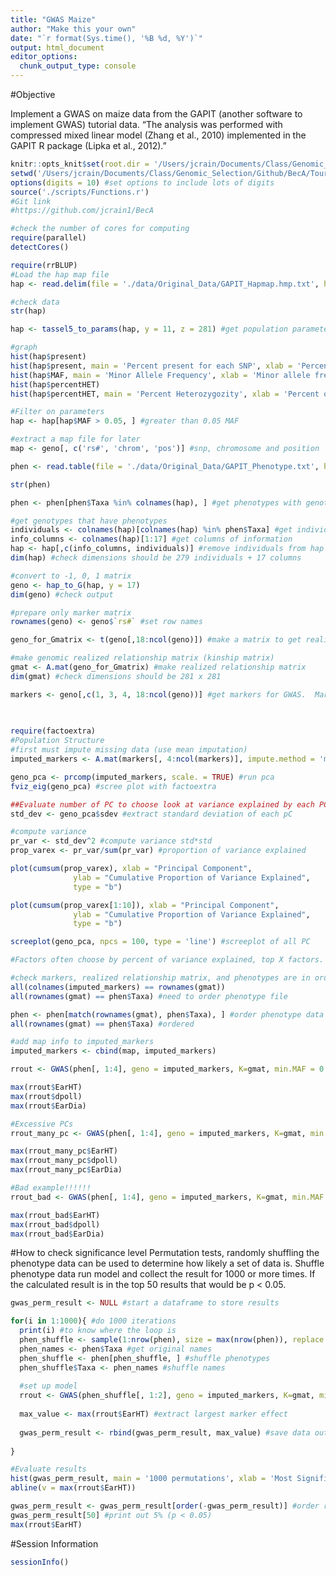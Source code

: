 ```yaml
---
title: "GWAS Maize"
author: "Make this your own"
date: "`r format(Sys.time(), '%B %d, %Y')`"
output: html_document
editor_options: 
  chunk_output_type: console
---
```

#Objective

Implement a GWAS on maize data from the GAPIT (another software to implement GWAS) tutorial data.  "The analysis was performed with compressed mixed linear model (Zhang et al., 2010) implemented in the GAPIT R package (Lipka et al., 2012)."

```r
knitr::opts_knit$set(root.dir = '/Users/jcrain/Documents/Class/Genomic_Selection/Github/BecA/Tour_GWAS/')
setwd('/Users/jcrain/Documents/Class/Genomic_Selection/Github/BecA/Tour_GWAS/')
options(digits = 10) #set options to include lots of digits
source('./scripts/Functions.r')
#Git link
#https://github.com/jcrain1/BecA

#check the number of cores for computing
require(parallel)
detectCores()
```

```r
require(rrBLUP)
#Load the hap map file
hap <- read.delim(file = './data/Original_Data/GAPIT_Hapmap.hmp.txt', header = TRUE, stringsAsFactors = FALSE, check.names = FALSE) #read the genotype file

#check data
str(hap)

hap <- tassel5_to_params(hap, y = 11, z = 281) #get population parameters

#graph
hist(hap$present)
hist(hap$present, main = 'Percent present for each SNP', xlab = 'Percent Present')
hist(hap$MAF, main = 'Minor Allele Frequency', xlab = 'Minor allele frequency', ylab = 'Number of individuals')
hist(hap$percentHET)
hist(hap$percentHET, main = 'Percent Heterozygozity', xlab = 'Percent of loci heterozygous')

#Filter on parameters
hap <- hap[hap$MAF > 0.05, ] #greater than 0.05 MAF

#extract a map file for later
map <- geno[, c('rs#', 'chrom', 'pos')] #snp, chromosome and position

```

```r
phen <- read.table(file = './data/Original_Data/GAPIT_Phenotype.txt', header = TRUE, stringsAsFactors = FALSE)

str(phen)

phen <- phen[phen$Taxa %in% colnames(hap), ] #get phenotypes with genotype

#get genotypes that have phenotypes
individuals <- colnames(hap)[colnames(hap) %in% phen$Taxa] #get individuals to select
info_columns <- colnames(hap)[1:17] #get columns of information
hap <- hap[,c(info_columns, individuals)] #remove individuals from hap that do not have phenotype data
dim(hap) #check dimensions should be 279 individuals + 17 columns

```

```r
#convert to -1, 0, 1 matrix
geno <- hap_to_G(hap, y = 17)
dim(geno) #check output

#prepare only marker matrix
rownames(geno) <- geno$`rs#` #set row names

geno_for_Gmatrix <- t(geno[,18:ncol(geno)]) #make a matrix to get realized relationship matrix.  rrBLUP wants individual rows and columns of markers for this

#make genomic realized relationship matrix (kinship matrix)
gmat <- A.mat(geno_for_Gmatrix) #make realized relationship matrix
dim(gmat) #check dimensions should be 281 x 281

markers <- geno[,c(1, 3, 4, 18:ncol(geno))] #get markers for GWAS.  Markers enter this formula as rows and individuals as columns
    
  
```


```r
require(factoextra)
#Population Structure
#first must impute missing data (use mean imputation)
imputed_markers <- A.mat(markers[, 4:ncol(markers)], impute.method = 'mean', min.MAF = 0.05, return.imputed = TRUE )$imputed

geno_pca <- prcomp(imputed_markers, scale. = TRUE) #run pca
fviz_eig(geno_pca) #scree plot with factoextra

##Evaluate number of PC to choose look at variance explained by each PC
std_dev <- geno_pca$sdev #extract standard deviation of each pC

#compute variance
pr_var <- std_dev^2 #compute variance std*std
prop_varex <- pr_var/sum(pr_var) #proportion of variance explained

plot(cumsum(prop_varex), xlab = "Principal Component",
              ylab = "Cumulative Proportion of Variance Explained",
              type = "b")

plot(cumsum(prop_varex[1:10]), xlab = "Principal Component",
              ylab = "Cumulative Proportion of Variance Explained",
              type = "b")

screeplot(geno_pca, npcs = 100, type = 'line') #screeplot of all PC

#Factors often choose by percent of variance explained, top X factors.  Somewhat arbitrary, but it looks like the top 3 should be a good starting point

```

```r
#check markers, realized relationship matrix, and phenotypes are in order
all(colnames(imputed_markers) == rownames(gmat))
all(rownames(gmat) == phen$Taxa) #need to order phenotype file

phen <- phen[match(rownames(gmat), phen$Taxa), ] #order phenotype data
all(rownames(gmat) == phen$Taxa) #ordered

#add map info to imputed_markers
imputed_markers <- cbind(map, imputed_markers)

rrout <- GWAS(phen[, 1:4], geno = imputed_markers, K=gmat, min.MAF = 0.05, n.core=3, plot = TRUE, n.PC = 3)  #run with principal components

max(rrout$EarHT)
max(rrout$dpoll)
max(rrout$EarDia)

#Excessive PCs
rrout_many_pc <- GWAS(phen[, 1:4], geno = imputed_markers, K=gmat, min.MAF = 0.05, n.core=3, plot = TRUE, n.PC = 10)  #run with principal components

max(rrout_many_pc$EarHT)
max(rrout_many_pc$dpoll)
max(rrout_many_pc$EarDia)

#Bad example!!!!!!
rrout_bad <- GWAS(phen[, 1:4], geno = imputed_markers, K=gmat, min.MAF = 0.05, n.core=3, plot = TRUE) #run with no population structure ERROR

max(rrout_bad$EarHT)
max(rrout_bad$dpoll)
max(rrout_bad$EarDia)
```

#How to check significance level
Permutation tests, randomly shuffling the phenotype data can be used to determine how likely a set of data is.  Shuffle phenotype data run model and collect the result for 1000 or more times.  If the calculated result is in the top 50 results that would be p < 0.05.

```r

gwas_perm_result <- NULL #start a dataframe to store results

for(i in 1:1000){ #do 1000 iterations
  print(i) #to know where the loop is 
  phen_shuffle <- sample(1:nrow(phen), size = max(nrow(phen)), replace = FALSE) #get a random sample order
  phen_names <- phen$Taxa #get original names
  phen_shuffle <- phen[phen_shuffle, ] #shuffle phenotypes
  phen_shuffle$Taxa <- phen_names #shuffle names
  
  #set up model
  rrout <- GWAS(phen_shuffle[, 1:2], geno = imputed_markers, K=gmat, min.MAF = 0.05, n.core=3, plot = FALSE, n.PC = 3)  #run with principal components
  
  max_value <- max(rrout$EarHT) #extract largest marker effect
  
  gwas_perm_result <- rbind(gwas_perm_result, max_value) #save data outside the loop
  
}

#Evaluate results
hist(gwas_perm_result, main = '1000 permutations', xlab = 'Most Significant Value', sub = 'Vertical line is GWAS result')
abline(v = max(rrout$EarHT))

gwas_perm_result <- gwas_perm_result[order(-gwas_perm_result)] #order result
gwas_perm_result[50] #print out 5% (p < 0.05)
max(rrout$EarHT)

```

#Session Information
```r
sessionInfo()
```